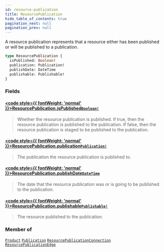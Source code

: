 ```yaml
---
id: resource-publication
title: ResourcePublication
hide_table_of_contents: true
pagination_next: null
pagination_prev: null
---
```








A resource publication represents that a resource either has been published or will be published to a publication.

```graphql
type ResourcePublication {
  isPublished: Boolean!
  publication: Publication!
  publishDate: DateTime
  publishable: Publishable!
}
```


### Fields

#### [<code style={{ fontWeight: 'normal' }}>ResourcePublication.<b>isPublished</b></code>](#)<Bullet />[`Boolean!`](/scalars/boolean) <Badge class="secondary" text="non-null"/> <Badge class="secondary" text="scalar"/>
> Whether the resource publication is published.
If true, then the resource publication is published to the publication. If false, then the resource publication
is staged to be published to the publication.
> 

#### [<code style={{ fontWeight: 'normal' }}>ResourcePublication.<b>publication</b></code>](#)<Bullet />[`Publication!`](/objects/publication) <Badge class="secondary" text="non-null"/> <Badge class="secondary" text="object"/>
> The publication the resource publication is published to.
> 

#### [<code style={{ fontWeight: 'normal' }}>ResourcePublication.<b>publishDate</b></code>](#)<Bullet />[`DateTime`](/scalars/date-time) <Badge class="secondary" text="scalar"/>
> The date that the resource publication was or is going to be published to the publication.
> 

#### [<code style={{ fontWeight: 'normal' }}>ResourcePublication.<b>publishable</b></code>](#)<Bullet />[`Publishable!`](/interfaces/publishable) <Badge class="secondary" text="non-null"/> <Badge class="secondary" text="interface"/>
> The resource published to the publication.
> 



### Member of

[`Product`](/objects/product)  <Badge class="secondary" text="object"/><Bullet />[`Publication`](/objects/publication)  <Badge class="secondary" text="object"/><Bullet />[`ResourcePublicationConnection`](/objects/resource-publication-connection)  <Badge class="secondary" text="object"/><Bullet />[`ResourcePublicationEdge`](/objects/resource-publication-edge)  <Badge class="secondary" text="object"/>



